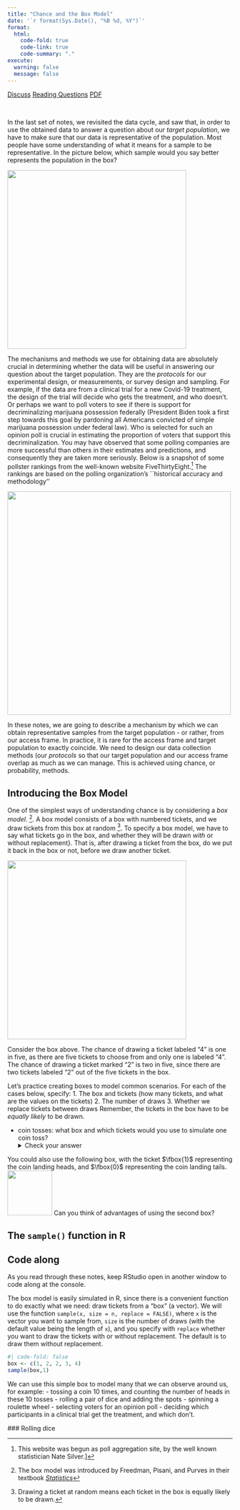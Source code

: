 ```yaml
---
title: "Chance and the Box Model"
date: '`r format(Sys.Date(), "%B %d, %Y")`'
format:
  html:
    code-fold: true
    code-link: true
    code-summary: "."
execute: 
  warning: false
  message: false
---
```


[[Discuss]{.btn .btn-primary}](https://app.perusall.com) [[Reading Questions]{.btn .btn-primary}](https://www.gradescope.com/courses/416233)
[[PDF]{.btn .btn-primary}](notes.pdf)

\

[I]{.dropcap}n the last set of notes, we revisited the data cycle, and saw that, in order to use the obtained data to answer a question about our
*target population*, we have to make sure that our data is
representative of the population. Most people have  some
understanding of what it means for a sample to be representative. In
the picture below, which sample would you say better represents the
population in the box?

![](images/two-samples.jpeg){fig-align=center width="400"}

The mechanisms and methods we use for obtaining
data are absolutely crucial in determining whether the data will be
useful in answering our question about the target population. They are
the *protocols* for our experimental design, or measurements,
or survey design and sampling. For example, if the data are from a
clinical trial for a new Covid-19 treatment, the design of the trial
will decide who gets the treatment, and who doesn't. Or perhaps we
want to poll voters to see if there is support for decriminalizing
marijuana possession federally (President Biden took a first step
towards this goal by pardoning all Americans  convicted of simple
marijuana possession under federal law). Who is selected for such an 
opinion poll is crucial in estimating the proportion of voters that support
this decriminalization. You may have observed that some
polling companies are more successful than others in their estimates
and predictions, and consequently they are taken more seriously.
Below is a snapshot of some pollster rankings from the well-known
website FiveThirtyEight.[^538] The rankings are based on the polling
organization's ``historical accuracy and methodology''

[^538]: This website was begun as poll aggregation site, by the well known statistician Nate Silver.]

![](images/538-pollster-ranking-snippet.png){fig-align=center width="500"}


In these notes, we are going to describe a mechanism by which we can
obtain representative samples from the target population - or rather,
from our access frame. In practice, it is rare for the access frame
and target population to exactly coincide. We need to design our
data collection methods (our *protocols* so that our target
population and our access frame overlap as much as we can manage. This
is achieved using chance, or probability, methods.

## Introducing the Box Model

One of the simplest ways of understanding chance is by considering a
*box model*. [^fppbox]. A box model consists of a box with
numbered tickets, and we draw tickets from this box at random [^uar].
To specify a box model, we have to say what tickets go in the box, and
whether they will be drawn *with* or without replacement}. That
is, after drawing a ticket from the box, do we put it back in the box
or not, before we draw another ticket.

![](images/box-1.jpeg){fig-align=center width="400"}

Consider the box above. The chance of drawing a ticket labeled "4" is one
in five, as there are five tickets to choose from and only one is
labeled "4". The chance of drawing a ticket marked "2" is two in five,
since there are two tickets labeled "2" out of the five tickets in
the box.

Let's practice creating boxes to model common scenarios. For each of the cases below, specify:
1. The box and tickets (how many tickets, and what are the values on the tickets)
2. The number of draws
3. Whether we replace tickets between draws
Remember, the tickets in the box have to be *equally likely* to be drawn.

* coin tosses: what box and which tickets would you use to simulate one coin toss? 
<details><summary>Check your answer</summary>
We could use the box:
![](images/coin_ht.jpeg){fig-align=center width="100"}

You could also use the following box, with the ticket $\fbox{1}$ representing the coin landing heads, and $\fbox{0}$ representing the coin landing tails.
![](images/coin.jpeg){width="100"}
Can you think of advantages of using the second box?
</details>

## The `sample()` function in R

:::{.callout-tip}

## Code along

As you read through these notes, keep RStudio open in another window to code along at the console.
:::

The box model is easily simulated in R, since there is a convenient function to do exactly what we need: draw tickets from a "box" (a vector). We will use the function `sample(x, size = n, replace = FALSE)`, where `x` is the vector you want to sample from, `size` is the number of draws (with the default value being the length of `x`), and you specify with `replace` whether you want to draw the tickets with or without replacement. The default is to draw them without replacement. 

```r
#| code-fold: false
box <- c(1, 2, 2, 3, 4)
sample(box,1)
```







We can use this simple box to model many \textit{chance processes}
that we can observe around us, for example:
 - tossing a coin 10 times, and counting the number of heads in these
 10 tosses
 - rolling a pair of dice and adding the spots
 - spinning a roulette wheel 
 - selecting voters for an opinion poll
 - deciding which participants in a clinical trial get the treatment,
 and which don't.

 ### Rolling dice



 

[^fppbox]: The box model was introduced by Freedman, Pisani, and
Purves in their textbook
[*Statistics*](https://wwnorton.com/books/9780393929720)
[^uar]: Drawing a ticket at random means each ticket in
the box is equally likely to be drawn. 

